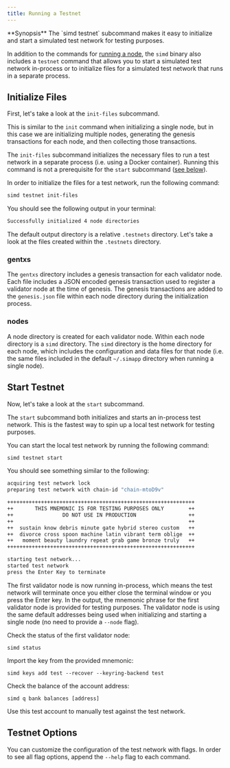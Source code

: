 ```yaml
---
title: Running a Testnet
---
```


<Note>
**Synopsis**
The `simd testnet` subcommand makes it easy to initialize and start a simulated test network for testing purposes.
</Note>

In addition to the commands for [running a node](/docs/sdk/v0.53/documentation/operations/run-node), the `simd` binary also includes a `testnet` command that allows you to start a simulated test network in-process or to initialize files for a simulated test network that runs in a separate process.

## Initialize Files

First, let's take a look at the `init-files` subcommand.

This is similar to the `init` command when initializing a single node, but in this case we are initializing multiple nodes, generating the genesis transactions for each node, and then collecting those transactions.

The `init-files` subcommand initializes the necessary files to run a test network in a separate process (i.e. using a Docker container). Running this command is not a prerequisite for the `start` subcommand ([see below](#start-testnet)).

In order to initialize the files for a test network, run the following command:

```bash
simd testnet init-files
```

You should see the following output in your terminal:

```bash
Successfully initialized 4 node directories
```

The default output directory is a relative `.testnets` directory. Let's take a look at the files created within the `.testnets` directory.

### gentxs

The `gentxs` directory includes a genesis transaction for each validator node. Each file includes a JSON encoded genesis transaction used to register a validator node at the time of genesis. The genesis transactions are added to the `genesis.json` file within each node directory during the initialization process.

### nodes

A node directory is created for each validator node. Within each node directory is a `simd` directory. The `simd` directory is the home directory for each node, which includes the configuration and data files for that node (i.e. the same files included in the default `~/.simapp` directory when running a single node).

## Start Testnet

Now, let's take a look at the `start` subcommand.

The `start` subcommand both initializes and starts an in-process test network. This is the fastest way to spin up a local test network for testing purposes.

You can start the local test network by running the following command:

```bash
simd testnet start
```

You should see something similar to the following:

```bash expandable
acquiring test network lock
preparing test network with chain-id "chain-mtoD9v"

+++++++++++++++++++++++++++++++++++++++++++++++++++++++++++++
++       THIS MNEMONIC IS FOR TESTING PURPOSES ONLY        ++
++                DO NOT USE IN PRODUCTION                 ++
++                                                         ++
++  sustain know debris minute gate hybrid stereo custom   ++
++  divorce cross spoon machine latin vibrant term oblige  ++
++   moment beauty laundry repeat grab game bronze truly   ++
+++++++++++++++++++++++++++++++++++++++++++++++++++++++++++++

starting test network...
started test network
press the Enter Key to terminate
```

The first validator node is now running in-process, which means the test network will terminate once you either close the terminal window or you press the Enter key. In the output, the mnemonic phrase for the first validator node is provided for testing purposes. The validator node is using the same default addresses being used when initializing and starting a single node (no need to provide a `--node` flag).

Check the status of the first validator node:

```shell
simd status
```

Import the key from the provided mnemonic:

```shell
simd keys add test --recover --keyring-backend test
```

Check the balance of the account address:

```shell
simd q bank balances [address]
```

Use this test account to manually test against the test network.

## Testnet Options

You can customize the configuration of the test network with flags. In order to see all flag options, append the `--help` flag to each command.
